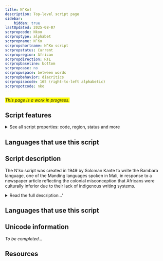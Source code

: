 ```yaml
---
title: N’Ko]
description: Top-level script page
sidebar:
    hidden: true
lastUpdated: 2025-08-07
scrpropcode: Nkoo
scrproptype: alphabet
scrpropname: N’Ko
scrpropshortname: N’Ko script
scrpropstatus: Current
scrpropregion: African
scrpropdirection: RTL
scrpropbaseline: bottom
scrpropcase: no
scrpropwspace: between words
scrpropbehavior: diacritics
scrpropisocode: 165 (right-to-left alphabetic)
scrpropotcode: nko
---
```


<span style='background-color:yellow'>_This page is a work in progress._</span>


## Script features

<details>
<summary> See all script properties: code, region, status and more</summary>
<ScriptInfo />
</details>

## Languages that use this script

<WsList script='Nkoo' wsMax='5' />

## Script description

The N'ko script was created in 1949 by Soloman Kante to write the Bambara language, one of the Manding languages spoken in Mali, in response to a newspaper article reflecting the  colonial misconception that Africans were culturally inferior due to their lack of indigenous writing systems.

<details><summary>Read the full description...'</summary>_Not yet available._</details>

## Languages that use this script

<WsList script='Nkoo' wsMax='5' />

## Unicode information

_To be completed..._

## Resources

<ScriptResources detailSummary='seemore' />

